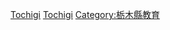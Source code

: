 {{日本行政區劃分類導航|的學校|top=日本各都道府縣的學校}}
{{Commonscat|Schools in Tochigi prefecture}}

[[Category:日本各都道府縣的學校|Tochigi]]
[[Category:栃木縣建築物|Tochigi]]
[[Category:栃木縣教育|Category:栃木縣教育]]